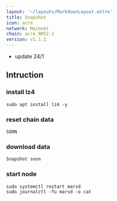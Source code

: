 ```yaml
---
layout: '~/layouts/MarkdownLayout.astro'
title: Snapshot
icon: acre
network: Mainnet
chain: acre_9052-1
version: v1.1.1
---
```

- update 24/1

## Intruction

### install lz4
```
sudo apt install lz4 -y
```

### reset chain data
```
SOON
```

### download data

```
Snapshot soon
```

### start node

```
sudo systemctl restart marsd
sudo journalctl -fu marsd -o cat
```